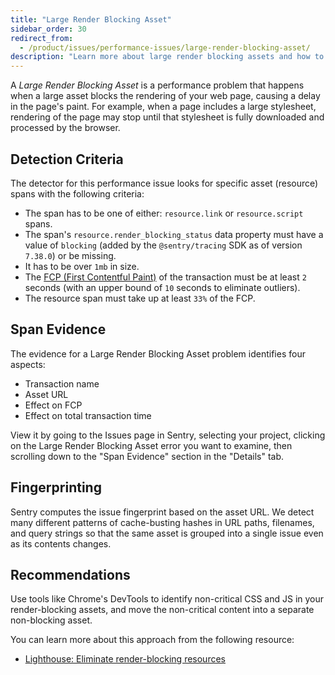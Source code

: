 ```yaml
---
title: "Large Render Blocking Asset"
sidebar_order: 30
redirect_from:
  - /product/issues/performance-issues/large-render-blocking-asset/
description: "Learn more about large render blocking assets and how to diagnose and fix them."
---
```


<Include name="early-adopter-note.mdx" />

A _Large Render Blocking Asset_ is a performance problem that happens when a large asset blocks the rendering of your web page, causing a delay in the page's paint. For example, when a page includes a large stylesheet, rendering of the page may stop until that stylesheet is fully downloaded and processed by the browser.

## Detection Criteria

The detector for this performance issue looks for specific asset (resource) spans with the following criteria:

- The span has to be one of either: `resource.link` or `resource.script` spans.
- The span's `resource.render_blocking_status` data property must have a value of `blocking` (added by the `@sentry/tracing` SDK as of version `7.38.0`) or be missing.
- It has to be over `1mb` in size.
- The [FCP (First Contentful Paint)](/product/performance/web-vitals/#first-contentful-paint-fcp) of the transaction must be at least `2` seconds (with an upper bound of `10` seconds to eliminate outliers).
- The resource span must take up at least `33%` of the FCP.

## Span Evidence

The evidence for a Large Render Blocking Asset problem identifies four aspects:

- Transaction name
- Asset URL
- Effect on FCP
- Effect on total transaction time

View it by going to the Issues page in Sentry, selecting your project, clicking on the Large Render Blocking Asset error you want to examine, then scrolling down to the "Span Evidence" section in the "Details" tab.

## Fingerprinting

Sentry computes the issue fingerprint based on the asset URL. We detect many different patterns of cache-busting hashes in URL paths, filenames, and query strings so that the same asset is grouped into a single issue even as its contents changes.

## Recommendations

Use tools like Chrome's DevTools to identify non-critical CSS and JS in your render-blocking assets, and move the non-critical content into a separate non-blocking asset.

You can learn more about this approach from the following resource:

* [Lighthouse: Eliminate render-blocking resources](https://developer.chrome.com/en/docs/lighthouse/performance/render-blocking-resources/)
